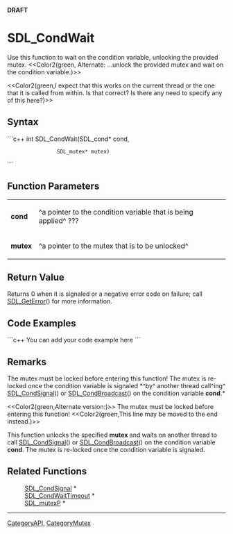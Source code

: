 <!-- pragma section-numbers off -->
<!-- pragma disable-camelcase -->
'''DRAFT'''

= SDL_CondWait =
Use this function to wait on the condition variable, unlocking the provided mutex.  <<Color2(green, Alternate:  ...unlock the provided mutex and wait on the condition variable.)>>

<<Color2(green,I expect that this works on the current thread or the one that it is called from within.  Is that correct?  Is there any need to specify any of this here?)>>


== Syntax ==
```c++
int SDL_CondWait(SDL_cond*  cond,
                 SDL_mutex* mutex)
```

== Function Parameters ==
{|
|'''cond'''
|^a pointer to the condition variable that is being applied^ ???
|-
|'''mutex'''
|^a pointer to the mutex that is to be unlocked^
|}

== Return Value ==
Returns 0 when it is signaled or a negative error code on failure; call [[SDL_GetError]]() for more information.

== Code Examples ==
```c++
You can add your code example here
```

== Remarks ==
The mutex must be locked before entering this function!  The mutex is re-locked once the condition variable is signaled *^by^ another thread call^ing^ [[SDL_CondSignal]]() or [[SDL_CondBroadcast]]() on the condition variable '''cond'''.*

<<Color2(green,Alternate version:)>>
The mutex must be locked before entering this function!  <<Color2(green,This line may be moved to the end instead.)>>

This function unlocks the specified '''mutex''' and waits on another thread to call [[SDL_CondSignal]]() or [[SDL_CondBroadcast]]() on the condition variable '''cond'''.  The mutex is re-locked once the condition variable is signaled.

== Related Functions ==
:[[SDL_CondSignal]] *
:[[SDL_CondWaitTimeout]] *
:[[SDL_mutexP]] *

----
[[CategoryAPI]], [[CategoryMutex]]
